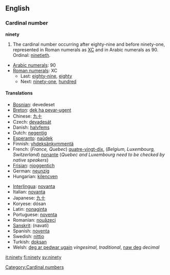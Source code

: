 ==English==

===Cardinal number===
'''ninety'''
# The cardinal number occurring after eighty-nine and before ninety-one, represented in Roman numerals as [[XC]] and in Arabic numerals as 90.  Ordinal: [[ninetieth]].
*[[w:Arabic numerals|Arabic numerals]]: 90
*[[w:Roman numerals|Roman numerals]]: XC
**Last: [[eighty-nine]], [[eighty]]
**Next: [[ninety-one]], [[hundred]]

====Translations====
{{top}}
*[[Bosnian]]: devedeset
*[[Breton]]: [[dek ha pevar-ugent]]
*Chinese: [[九十]]
*Czech: [[devadesát]]
*Danish: [[halvfems]]
*Dutch: [[negentig]] {{f}}
*[[Esperanto]]: [[naŭdek]]
*Finnish: [[yhdeksänkymmentä]]
*French: (''France, Quebec'') [[quatre-vingt-dix]], (''Belgium, Luxembourg, Switzerland'') [[nonante]] (''Quebec and Luxembourg need to be checked by native speakers'')
*[[Frisian]]: [[njoggentich]]
*German: [[neunzig]] {{f}}
*Hungarian: [[kilencven]]
{{mid}}
*[[Interlingua]]: [[novanta]]
*Italian: [[novanta]]
*Japanese: [[九十]]
*Koryese: dósan
*Latin: [[nonaginta]]
*Portuguese: [[noventa]]
*Romanian: [[nouăzeci]]
*[[Sanskrit]]: (navatí)
*Spanish: [[noventa]]
*Swedish: [[nittio]]
*Turkish: [[doksan]]
*Welsh: [[deg ar pedwar ugain]] ''vingesimal, traditional'', [[naw deg]] ''decimal''
{{bottom}}

[[Category:Cardinal numbers]]

[[it:ninety]]
[[fi:ninety]]
[[sv:ninety]]